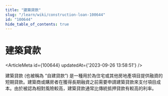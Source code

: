 ```yaml
---
title: "建築貸款"
slug: "/learn/wiki/construction-loan-100644"
id: "100644"
hide_table_of_contents: true
---
```



# 建築貸款

<ArticleMeta id={100644} updatedAt={'2023-09-26 13:58:51'} />
<div className='border-solid border-b border-t-0 my-4 border-[var(--ifm-color-gray-300)]' />

建築貸款 (也被稱為 “自建貸款”) 是一種用於為住宅或其他房地產項目提供融資的短期貸款。建築商或購房者在獲得長期融資之前需要申請建築貸款來支付項目成本。由於被認為相對風險較高，建築貸款通常比傳統抵押貸款有較高的利率。
